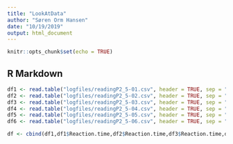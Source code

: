 ```yaml
---
title: "LookAtData"
author: "Søren Orm Hansen"
date: "10/19/2019"
output: html_document
---
```


```r
knitr::opts_chunk$set(echo = TRUE)
```

## R Markdown


```r
df1 <- read.table("logfiles/readingP2_5-01.csv", header = TRUE, sep = ",")
df2 <- read.table("logfiles/readingP2_5-02.csv", header = TRUE, sep = ",")
df3 <- read.table("logfiles/readingP2_5-03.csv", header = TRUE, sep = ",")
df4 <- read.table("logfiles/readingP2_5-04.csv", header = TRUE, sep = ",")
df5 <- read.table("logfiles/readingP2_5-05.csv", header = TRUE, sep = ",")
df6 <- read.table("logfiles/readingP2_5-06.csv", header = TRUE, sep = ",")

df <- cbind(df1,df1$Reaction.time,df2$Reaction.time,df3$Reaction.time,df4$Reaction.time,df5$Reaction.time)



```

